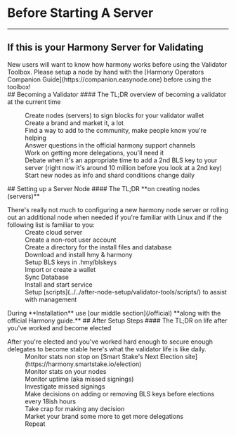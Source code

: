 # Before Starting A Server
---
## If this is your Harmony Server for Validating
<div className="p-4 border border-gray-200 dark:border-gray-900 rounded my-1">
<Callout emoji="⚠️">
    New users will want to know how harmony works before using the Validator Toolbox. Please setup a node by hand with the [Harmony Operators Companion Guide](https://companion.easynode.one) before using the toolbox!
</Callout>
</div>
## Becoming a Validator
#### The TL;DR overview of becoming a validator at the current time
<dl>
    <dd>Create nodes (servers) to sign blocks for your validator wallet</dd>
    <dd>Create a brand and market it, a lot</dd>
    <dd>Find a way to add to the community, make people know you're helping</dd>
    <dd>Answer questions in the official harmony support channels</dd>
    <dd>Work on getting more delegations, you'll need it</dd>
    <dd>Debate when it's an appropriate time to add a 2nd BLS key to your server (right now it's around 10 million before you look at a 2nd key)</dd>
    <dd>Start new nodes as info and shard conditions change daily</dd>
</dl>
## Setting up a Server Node
#### The TL;DR **on creating nodes (servers)**
<dl>
    <dt>There's really not much to configuring a new harmony node server or rolling out an additional node when needed if you're familiar with Linux and if the following list is familiar to you:</dt>
    <dd>Create cloud server</dd>
    <dd>Create a non-root user account</dd>
    <dd>Create a directory for the install files and database</dd>
    <dd>Download and install hmy & harmony</dd>
    <dd>Setup BLS keys in .hmy/blskeys</dd>
    <dd>Import or create a wallet</dd>
    <dd>Sync Database</dd>
    <dd>Install and start service</dd>
    <dd>Setup [scripts](../../after-node-setup/validator-tools/scripts/) to assist with management</dd>
</dl>
During **Installation** use [our middle section](/official) **along with the official Harmony guide.**
## After Setup Steps
#### The TL;DR on life after you've worked and become elected
<dl>
    <dt>After you're elected and you've worked hard enough to secure enough delegates to become stable here's what the validator life is like daily.</dt>
    <dd>Monitor stats non stop on [Smart Stake's Next Election site](https://harmony.smartstake.io/election)</dd>
    <dd>Monitor stats on your nodes</dd>
    <dd>Monitor uptime (aka missed signings)</dd>
    <dd>Investigate missed signings</dd>
    <dd>Make decisions on adding or removing BLS keys before elections every 18ish hours</dd>
    <dd>Take crap for making any decision</dd>
    <dd>Market your brand some more to get more delegations</dd>
    <dd>Repeat</dd>
</dl>